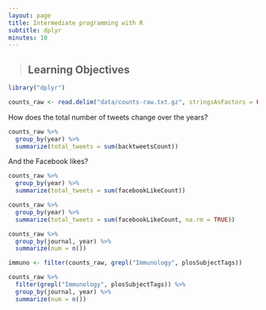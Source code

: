 ```yaml
---
layout: page
title: Intermediate programming with R
subtitle: dplyr
minutes: 10
---
```


> ## Learning Objectives {.objectives}
>


```r
library("dplyr")
```

```r
counts_raw <- read.delim("data/counts-raw.txt.gz", stringsAsFactors = FALSE)
```

How does the total number of tweets change over the years?

```r
counts_raw %>%
  group_by(year) %>%
  summarize(total_tweets = sum(backtweetsCount))
```

And the Facebook likes?

```r
counts_raw %>%
  group_by(year) %>%
  summarize(total_tweets = sum(facebookLikeCount))
```

```r
counts_raw %>%
  group_by(year) %>%
  summarize(total_tweets = sum(facebookLikeCount, na.rm = TRUE))
```

```r
counts_raw %>%
  group_by(journal, year) %>%
  summarize(num = n())
```

```r
immuno <- filter(counts_raw, grepl("Immunology", plosSubjectTags))
```

```r
counts_raw %>%
  filter(grepl("Immunology", plosSubjectTags)) %>%
  group_by(journal, year) %>%
  summarize(num = n())
```
